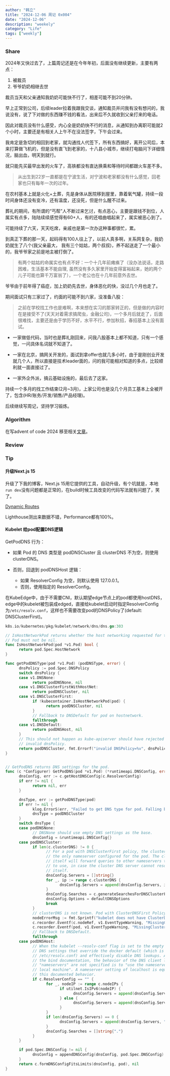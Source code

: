 ```yaml
---
author: "韩立"
title: "2024-12-06 周记 0x004"
date: "2024-12-06"
description: "weekely"
category: "Life"
tags: ["weekly"]
---
```


### Share

2024年又快过去了，上篇周记还是在今年年初，后面没有继续更新，主要有两点：

1. 被裁员
2. 爷爷奶奶相继去世

裁员当天和父亲通知我奶奶可能快不行了，相差可能不到20分钟。

早上正常到公司，后续leader拉着我跟我交谈，通知裁员并问我有没有想问的，我说没有，说了下对做的东西赚不钱的看法，出来后不久就收到父亲打来的电话。

因此对裁员没有什么感受，内心全是奶奶快不行的消息，从通知到办离职可能就2个小时，主要还是有相关人上午不在没法签字，下午会过来。

我肯定是急切的相回到老家，就沟通找人代签下，所有东西搞好，离开公司后，本来打算做飞机的，但是没有直飞到老家的，十八县小城市，继续打电脑问下详细情况，脑出血，明天到就行。

就只能先买最早出发的火车了，高铁都没有直达换乘和等待时间都跟火车差不多。

> 从出生到22岁一直都是在宁波生活，对宁波和老家都没有什么感觉，回老家也只有每年一次的过年。

在农村基本上就是火化+土葬，先是身体从医院移到屋里，靠着氧气罐，持续一段时间身体还没有变冷，还有温度，还没死，但是什么醒不过来。

葬礼的期间，有所谓的“丐帮”人不断过来乞讨，有点恶心，主要是跟钱不到位，人属实有点多，陆陆续续感觉得有60+人，有的还唱曲唱起来了，属实被恶心到了。

可能持续了六天，天天吃席，亲戚也是第一次办这种事都很忙，累。

到真正下葬的那一天，起码得有100人往上了，以前人真多啊，关系网复杂，我奶奶就生了八个(我父亲最大， 我有三个姑姑，两个叔叔)，养不起送走了一个最小的，我爷爷家之前是地主被打倒了。

> 有两个姑姑的命属实也有点不好：一个十几年前瘫痪了（没办法说话，走路困难，生活基本不能自理, 虽然没有多久家里开始变得富裕起来，她的两个儿子可能也算千万富翁了），一个老公也在十几年前意外去世。

爷爷由于前年得了癌症，加上奶奶先去世，身体恶化的快，没过几个月也走了。

期间面试只有三家过了，约面的可能不到六家，没准备八股：

> 之前在学校找工作也是难啊，本来想在实习的那家转正的，但是做的内容时在是接受不了(天天对着需求搞爬虫，金融公司)，一个多月后就走了，后面很难找，主要还是由于学历不好，水平不行，参加秋招，春招基本上没有面试。

- 一家做低代码，当时也是葬礼刚回来，问我八股基本上都不知道，只有一个感觉，一问具体名词就不知道了。

- 一家在北京，搞网关开发的，面试到拿offer也就几多小时，由于是刚创业开发就几个人，所以直接是技术leader面的，问的我可能相对知道的多点，比较顺利就一面直接过了。

- 一家外企外派，搞云基础设施的，最后去了这家。

持续一个多月的找工作结束(2月~3月)，上家公司也是没几个月员工基本上全被开了，包含(HR/账务/开发/销售/产品经理)。

后续继续写周记，坚持学习锻炼。

### Algorithm

在写advent of code 2024 移至相关[文章](https://xmchx.vercel.app/tag/aoc)。

### Review

### Tip

#### 升级Next.js 15

升级了下我的博客，Next.js 15用它提供的工具，自动升级，有个坑就是，本地 `run dev`没有问题都是正常的，在build时候工具改变的代码写法就有问题了，笑了。

[Dynamic Routes](https://nextjs.org/docs/app/building-your-application/routing/dynamic-routes#example)

Lighthouse测出来数据不错，Performance都有100%。

#### Kubelet 给pod配置DNS逻辑

GetPodDNS 行为：
- 如果 Pod 的 DNS 类型是 podDNSCluster 且 clusterDNS 不为空，则使用 clusterDNS。

- 否则，回退到 podDNSHost 逻辑：
  - 如果 ResolverConfig 为空，则默认使用 127.0.0.1。
  - 否则，使用指定的 ResolverConfig。

在KubeEdge中，由于不需要CNI，默认期望edge节点上的pod都使用hostDNS，edge中的kubelet被包装成edged，直接给kubelet启动时指定ResolverConfig为`/etc/resolv.conf`，这样也不需要改变pod的DNSPolicy了(default: DNSClusterFirst)。

```go
k8s.io/kubernetes/pkg/kubelet/network/dns/dns.go:303

// IsHostNetworkPod returns whether the host networking requested for the given Pod.
// Pod must not be nil.
func IsHostNetworkPod(pod *v1.Pod) bool {
      return pod.Spec.HostNetwork
}

func getPodDNSType(pod *v1.Pod) (podDNSType, error) {
      dnsPolicy := pod.Spec.DNSPolicy
      switch dnsPolicy {
      case v1.DNSNone:
            return podDNSNone, nil
      case v1.DNSClusterFirstWithHostNet:
            return podDNSCluster, nil
      case v1.DNSClusterFirst:
            if !kubecontainer.IsHostNetworkPod(pod) {
                  return podDNSCluster, nil
            }
            // Fallback to DNSDefault for pod on hostnetwork.
            fallthrough
      case v1.DNSDefault:
            return podDNSHost, nil
      }
      // This should not happen as kube-apiserver should have rejected
      // invalid dnsPolicy.
      return podDNSCluster, fmt.Errorf("invalid DNSPolicy=%v", dnsPolicy)
}


// GetPodDNS returns DNS settings for the pod.
func (c *Configurer) GetPodDNS(pod *v1.Pod) (*runtimeapi.DNSConfig, error) {
      dnsConfig, err := c.getHostDNSConfig(c.ResolverConfig)
      if err != nil {
            return nil, err
      }

      dnsType, err := getPodDNSType(pod)
      if err != nil {
            klog.ErrorS(err, "Failed to get DNS type for pod. Falling back to DNSClusterFirst policy.", "pod", klog.KObj(pod))
            dnsType = podDNSCluster
      }
      switch dnsType {
      case podDNSNone:
            // DNSNone should use empty DNS settings as the base.
            dnsConfig = &runtimeapi.DNSConfig{}
      case podDNSCluster:
            if len(c.clusterDNS) != 0 {
                  // For a pod with DNSClusterFirst policy, the cluster DNS server is
                  // the only nameserver configured for the pod. The cluster DNS server
                  // itself will forward queries to other nameservers that is configured
                  // to use, in case the cluster DNS server cannot resolve the DNS query
                  // itself.
                  dnsConfig.Servers = []string{}
                  for _, ip := range c.clusterDNS {
                        dnsConfig.Servers = append(dnsConfig.Servers, ip.String())
                  }
                  dnsConfig.Searches = c.generateSearchesForDNSClusterFirst(dnsConfig.Searches, pod)
                  dnsConfig.Options = defaultDNSOptions
                  break
            }
            // clusterDNS is not known. Pod with ClusterDNSFirst Policy cannot be created.
            nodeErrorMsg := fmt.Sprintf("kubelet does not have ClusterDNS IP configured and cannot create Pod using %q policy. Falling back to %q policy.", v1.DNSClusterFirst, v1.DNSDefault)
            c.recorder.Eventf(c.nodeRef, v1.EventTypeWarning, "MissingClusterDNS", nodeErrorMsg)
            c.recorder.Eventf(pod, v1.EventTypeWarning, "MissingClusterDNS", "pod: %q. %s", format.Pod(pod), nodeErrorMsg)
            // Fallback to DNSDefault.
            fallthrough
      case podDNSHost:
            // When the kubelet --resolv-conf flag is set to the empty string, use
            // DNS settings that override the docker default (which is to use
            // /etc/resolv.conf) and effectively disable DNS lookups. According to
            // the bind documentation, the behavior of the DNS client library when
            // "nameservers" are not specified is to "use the nameserver on the
            // local machine". A nameserver setting of localhost is equivalent to
            // this documented behavior.
            if c.ResolverConfig == "" {
                  for _, nodeIP := range c.nodeIPs {
                        if utilnet.IsIPv6(nodeIP) {
                              dnsConfig.Servers = append(dnsConfig.Servers, "::1")
                        } else {
                              dnsConfig.Servers = append(dnsConfig.Servers, "127.0.0.1")
                        }
                  }
                  if len(dnsConfig.Servers) == 0 {
                        dnsConfig.Servers = append(dnsConfig.Servers, "127.0.0.1")
                  }
                  dnsConfig.Searches = []string{"."}
            }
      }

      if pod.Spec.DNSConfig != nil {
            dnsConfig = appendDNSConfig(dnsConfig, pod.Spec.DNSConfig)
      }
      return c.formDNSConfigFitsLimits(dnsConfig, pod), nil
}
```